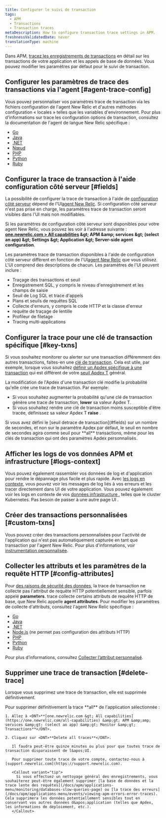 ```yaml
---
title: Configurer le suivi de transaction
tags:
  - APM
  - Transactions
  - Transaction traces
metaDescription: How to configure transaction trace settings in APM.
freshnessValidatedDate: never
translationType: machine
---
```


Dans APM, [tracez les enregistrements de transactions](/docs/apm/transactions/transaction-traces/transaction-traces) en détail sur les transactions de votre application et les appels de base de données. Vous pouvez modifier les paramètres par défaut pour le suivi de transaction.

## Configurer les paramètres de trace des transactions via l&apos;agent [#agent-trace-config]

Vous pouvez personnaliser vos paramètres trace de transaction via les fichiers configuration de l&apos;agent New Relic et d&apos;autres méthodes configuration « locales » telles que les variables d&apos;environnement. Pour plus d&apos;informations sur trace les configuration options de transaction, consultez la documentation de l&apos;agent de langue New Relic spécifique :

* [Go](/docs/agents/go-agent/instrumentation/go-agent-configuration#transaction-tracer)
* [Java](/docs/agents/java-agent/configuration/java-agent-configuration-config-file#h2-transaction-tracer)
* [.NET](/docs/agents/net-agent/installation-configuration/net-agent-configuration#transaction_tracer)
* [Nœud](/docs/agents/nodejs-agent/installation-configuration/nodejs-agent-configuration#tx_tracer_config)
* [PHP](/docs/agents/php-agent/configuration/php-agent-configuration#inivar-tt-settings)
* [Python](/docs/agents/python-agent/installation-configuration/python-agent-configuration#txn-tracer-settings)
* [Ruby](/docs/agents/ruby-agent/installation-configuration/ruby-agent-configuration#transaction_tracer)

## Configurer la trace de transaction à l&apos;aide configuration côté serveur [#fields]

La possibilité de configurer la trace de transaction à l&apos;aide de [configuration côté serveur](/docs/agents/manage-apm-agents/configuration/server-side-agent-configuration) dépend de l&apos;UI[agent New Relic](#agent-trace-config). Si configuration côté serveur n&apos;est pas prise en charge, les paramètres trace de transaction seront visibles dans l&apos;UI mais non modifiables.

Si les paramètres de configuration côté serveur sont disponibles pour votre agent New Relic, vous pouvez les voir à l&apos;adresse suivante : <DNT>**[one.newrelic.com &gt; All capabilities](https://one.newrelic.com/all-capabilities) &amp;gt; APM &amp;amp; services &amp;gt; (select an app) &amp;gt; Settings &amp;gt; Application &amp;gt; Server-side agent configuration**</DNT>.

Les paramètres trace de transaction disponibles à l&apos;aide de configuration côté serveur diffèrent en fonction de l&apos;UI[agent New Relic](#agent-trace-config) que vous utilisez. L&apos;UI comprend des descriptions de chacun. Les paramètres de l&apos;UI peuvent inclure :

* Traçage des transactions et seuil
* Enregistrement SQL, y compris le niveau d&apos;enregistrement et les champs de saisie
* Seuil de Log SQL et trace d&apos;appels
* Plans et seuils de requêtes SQL
* Collecte d&apos;erreurs, y compris le code HTTP et la classe d&apos;erreur
* requête de traçage de lentille
* Profileur de filetage
* Tracing multi-applications

## Configurer la trace pour une clé de transaction spécifique [#key-txns]

Si vous souhaitez monitorer ou alerter sur une transaction différemment des autres transactions, faites-en une [clé de transaction](/docs/apm/transactions/key-transactions/key-transactions-tracking-important-transactions-or-events). Cela est utile, par exemple, lorsque vous souhaitez [définir un Apdex spécifique à une transaction](/docs/apm/new-relic-apm/apdex/change-your-apdex-settings#key-transaction) qui est différent de votre [seuil Apdex T](/docs/apm/new-relic-apm/apdex/apdex-measuring-user-satisfaction#what-is) général.

La modification de l&apos;Apdex d&apos;une transaction clé modifie la probabilité qu&apos;elle crée une trace de transaction. Par exemple:

* Si vous souhaitez augmenter la probabilité qu&apos;une clé de transaction génère une trace de transaction, <DNT>**lower**</DNT> sa valeur Apdex T.
* Si vous souhaitez rendre une clé de transaction moins susceptible d&apos;être tracée, définissez sa valeur Apdex T <DNT>**raise**</DNT> .

<Callout variant="important">
  Si vous avez défini le [seuil detrace de transaction](#fields) sur un nombre de secondes, et non sur le paramètre Apdex par défaut, le seuil en nombre de secondes agira comme seuil pour <DNT>**all**</DNT> transactions, même pour les clés de transaction qui ont des paramètres Apdex personnalisés.
</Callout>

## Afficher les logs de vos données APM et infrastructure [#logs-context]

Vous pouvez également rassembler vos données de log et d&apos;application pour rendre le dépannage plus facile et plus rapide. Avec [les logs en contexte](/docs/logs/logs-context/configure-logs-context-apm-agents/), vous pouvez voir les messages de log liés à vos erreurs et les tracer directement dans UI de votre application. Vous pouvez également voir les logs en contexte de vos [données infrastructure ](/docs/logs/forward-logs/forward-your-logs-using-infrastructure-agent/), telles que le cluster Kubernetes. Pas besoin de passer à une autre page UI .

## Créer des transactions personnalisées [#custom-txns]

Vous pouvez créer des transactions personnalisées pour l&apos;activité de l&apos;application qui n&apos;est pas automatiquement capturée en tant que transaction par l&apos;agent New Relic. Pour plus d&apos;informations, voir [instrumentation personnalisée](/docs/apm/agents/manage-apm-agents/agent-data/custom-instrumentation/).

## Collecter les attributs et les paramètres de la requête HTTP [#config-attributes]

Pour [des raisons de sécurité des données](/docs/apm/transactions/transaction-traces/security-options-transaction-traces), la trace de transaction ne collecte pas l&apos;attribut de requête HTTP potentiellement sensible, parfois appelé <DNT>**parameters**</DNT>. trace collecte certains attributs de requête HTTP de base, que New Relic appelle <DNT>**agent attributes**</DNT>. Pour modifier les paramètres de collecte d&apos;attributs, consultez l&apos;agent New Relic spécifique :

* [Go](/docs/agents/go-agent/instrumentation/go-agent-attributes)
* [Java](/docs/agents/java-agent/attributes/java-agent-attributes)
* [.NET](/docs/agents/net-agent/attributes/net-agent-attributes)
* [Node.js](/docs/agents/nodejs-agent/installation-configuration/nodejs-agent-configuration#params) (ne permet pas configuration des attributs HTTP)
* [PHP](/docs/agents/php-agent/attributes/php-agent-attributes)
* [Python](/docs/agents/python-agent/attributes/python-agent-attributes)
* [Ruby](/docs/agents/ruby-agent/attributes/ruby-agent-attributes)

Pour plus d’informations, consultez [Collecter l’attribut personnalisé](/docs/agents/manage-apm-agents/agent-data/collect-custom-attributes).

## Supprimer une trace de transaction [#delete-trace]

Lorsque vous supprimez une trace de transaction, elle est supprimée définitivement.

<CollapserGroup>
  <Collapser id="delete-all" title="Supprimer toute trace de transaction">
    Pour supprimer définitivement la trace <DNT>**all**</DNT> de l&apos;application sélectionnée :

    1. Allez à <DNT>**[one.newrelic.com &gt; All capabilities](https://one.newrelic.com/all-capabilities) &amp;gt; APM &amp;amp; services &amp;gt; (select an app) &amp;gt; Monitor &amp;gt; Transactions**</DNT>.

    2. Cliquez sur <DNT>**Delete all traces**</DNT>.

       Il faudra peut-être quinze minutes ou plus pour que toutes trace de transaction disparaissent de l&apos;UI.

       Pour supprimer toute trace de votre compte, contactez-nous à [support.newrelic.com](https://support.newrelic.com).

       <Callout variant="tip">
         Si vous effectuez un nettoyage général des enregistrements, vous souhaiterez peut-être également supprimer [la base de données et la trace lente des requêtes](/docs/apm/applications-menu/monitoring/databases-slow-queries-page) ou [la trace des erreurs](/docs/apm/applications-menu/events/viewing-apm-errors-error-traces). Cela supprimera les données potentiellement sensibles tout en conservant vos autres données d&apos;application (telles que Apdex, les informations de déploiement, etc.).
       </Callout>
  </Collapser>
</CollapserGroup>